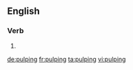 ==English==

===Verb===
{{head|en}}

# {{present participle of|pulp|lang=en}}

[[de:pulping]]
[[fr:pulping]]
[[ta:pulping]]
[[vi:pulping]]